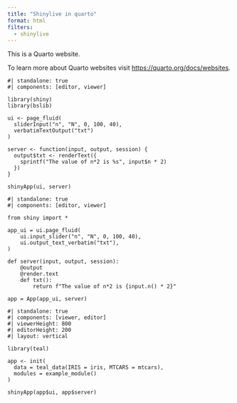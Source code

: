 ```yaml
---
title: "Shinylive in quarto"
format: html
filters:
  - shinylive
---
```


This is a Quarto website.

To learn more about Quarto websites visit <https://quarto.org/docs/websites>.


```shinylive-r
#| standalone: true
#| components: [editor, viewer]

library(shiny)
library(bslib)

ui <- page_fluid(
  sliderInput("n", "N", 0, 100, 40),
  verbatimTextOutput("txt")
)

server <- function(input, output, session) {
  output$txt <- renderText({
    sprintf("The value of n*2 is %s", input$n * 2)
  })
}

shinyApp(ui, server)
```

```shinylive-python
#| standalone: true
#| components: [editor, viewer]

from shiny import *

app_ui = ui.page_fluid(
    ui.input_slider("n", "N", 0, 100, 40),
    ui.output_text_verbatim("txt"),
)

def server(input, output, session):
    @output
    @render.text
    def txt():
        return f"The value of n*2 is {input.n() * 2}"

app = App(app_ui, server)

```

```shinylive-r
#| standalone: true
#| components: [viewer, editor]
#| viewerHeight: 800
#| editorHeight: 200
#| layout: vertical

library(teal)

app <- init(
  data = teal_data(IRIS = iris, MTCARS = mtcars),
  modules = example_module()
)

shinyApp(app$ui, app$server)
```
